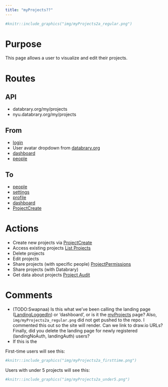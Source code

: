 ```yaml
---
title: "myProjects??"
---
```


```r
#knitr::include_graphics("img/myProjects2a_regular.png")
```

# Purpose

This page allows a user to visualize and edit their projects.

# Routes

## API

- databrary.org/my/projects
- nyu.databrary.org/my/projects

## From

- [login](login.html)
- User avatar dropdown from [databrary.org](index.html)
- [dashboard](landingPageAuth.html)
- [people](myPeople.html)

## To

- [people](myPeople.html)
- [settings](settings.html)
- [profile](profile.html)
- [dashboard](landingPageAuth.html)
- [ProjectCreate](ProjectCreate.html)

# Actions

- Create new projects via [ProjectCreate](ProjectCreate.html)
- Access existing projects [List Projects](myProjects.html)
- Delete projects
- Edit projects
- Share projects (with specific people) [ProjectPermissions](myProjectsPermissions.html)
- Share projects (with Databrary)
- Get data about projects [Project Audit](myProjectsAudit.html)

# Comments

- (TODO:Swapnaa) Is this what we've been calling the landing page ([LandingLoggedIn](LandingLoggedIn.html)) or 'dashboard', or is it the [myProjects](myProjects.html) page? 
Also, `img/myProjects2a_regular.png` did not get pushed to the repo. 
I commented this out so the site will render.
Can we link to draw.io URLs?
Finally, did you delete the landing page for newly registered (landingNoAuth, landingAuth) users?
- If this is the 

First-time users will see this:
```r
#knitr::include_graphics("img/myProjects2a_firsttime.png")
```

Users with under 5 projects will see this:
```r
#knitr::include_graphics("img/myProjects2a_under5.png")
```

